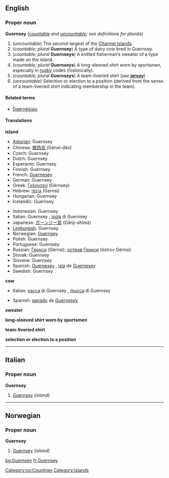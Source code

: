 {{wikipedia}}
==English==
===Proper noun===
'''Guernsey''' (''[[countable]] and [[uncountable]]; see definitions for plurals'')

#(''uncountable'') The second-largest of the [[Channel Islands]].
#(''countable; plural'' '''Guernsey''') A type of dairy cow bred in Guernsey.
#(''countable; plural'' '''Guernseys''') A knitted fisherman’s sweater of a type made on the island.
#(''countable; plural'' '''Guernseys''') A long-sleeved shirt worn by sportsmen, especially in [[rugby]] codes (historically).
#(''countable; plural'' '''Guernseys''') A team-liveried shirt (''see'' '''[[jersey]]''')
#(''uncountable'') Selection or election to a position (derived from the sense of a team-liveried shirt indicating membership in the team).

====Related terms====
*[[Dgèrnésiais]]

====Translations====
'''island'''
{{top}}
*[[Asturian]]: Guernsey
*Chinese: [[根西岛]] (Gēnxī-dǎo)
*Czech: Guernsey
*Dutch: Guernsey
*Esperanto: Guernsey
*Finnish: Guernsey
*French: [[Guernesey]]
*German: Guernsey
*Greek: [[Γκέρνσεϋ]] (Gérnsey)
*Hebrew: [[גרנסי]] (Gernsi)
*Hungarian: Guernsey
*Icelandic: Guernsey
{{mid}}
*Indonesian: Guernsey
*Italian: Guernsey {{f}}, [[isola]] di Guernsey {{f}}
*Japanese: [[ガーンジー島]] (Gānji-shimá)
*[[Limburgish]]: Guernsey
*Norwegian: [[#Norwegian|Guernsey]]
*Polish: Guernsey
*Portuguese: Guernsey
*Russian: [[Гернси]] (Gérnsi), [[остров]] [[Гернси]] (óstrov Gérnsi) {{m}}
*Slovak: Guernsey
*Slovene: Guernsey
*Spanish: [[Guernesey]] {{f}}, [[isla]] de [[Guernesey]] {{f}}
*Swedish: Guernsey
{{bottom}}

'''cow'''
{{top}}
*Italian: [[vacca]] di Guernsey {{f}}, [[mucca]] di Guernsey {{f}}
{{mid}}
*Spanish: [[ganado]] de [[Guernesey]] {{m}}
{{bottom}}

'''sweater'''
{{top}}
{{mid}}
{{bottom}}

'''long-sleeved shirt worn by sportsmen'''
{{top}}
{{mid}}
{{bottom}}

'''team-liveried shirt'''
{{top}}
{{mid}}
{{bottom}}

'''selection or election to a position'''
{{top}}
{{mid}}
{{bottom}}

----
==Italian==
===Proper noun===
'''Guernsey'''

#[[Guernsey#Italian|Guernsey]] (''island'')

----
==Norwegian==
===Proper noun===
[[Category:no:Countries]]
'''Guernsey'''

#[[Guernsey#English|Guernsey]] (''island'')

[[Category:Islands]]

[[bg:Guernsey]]
[[fr:Guernsey]]